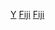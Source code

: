 {{Commons category|Fiji by year}}

[[Category:斐濟各時期歷史|Y]]
[[Category:各年份各國|Fiji]]
[[Category:依年份劃分的大洋洲|Fiji]]